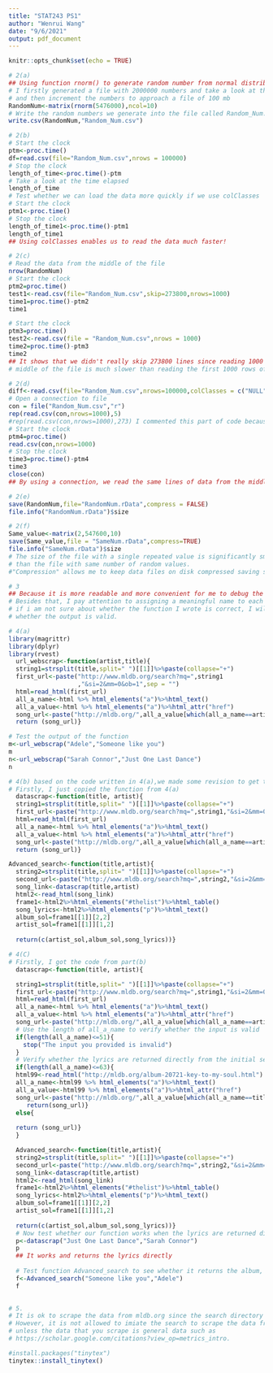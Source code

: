 ---
title: "STAT243 PS1"
author: "Wenrui Wang"
date: "9/6/2021"
output: pdf_document
---

```{r setup, include=FALSE}
knitr::opts_chunk$set(echo = TRUE)
```

```{r}
# 2(a) 
## Using function rnorm() to generate random number from normal distribution
# I firstly generated a file with 2000000 numbers and take a look at the size of the file 
# and then increment the numbers to approach a file of 100 mb
RandomNum<-matrix(rnorm(5476000),ncol=10)
# Write the random numbers we generate into the file called Random_Num.csv
write.csv(RandomNum,"Random_Num.csv")
```

```{r}
# 2(b)
# Start the clock
ptm<-proc.time()
df=read.csv(file="Random_Num.csv",nrows = 100000)
# Stop the clock
length_of_time<-proc.time()-ptm
# Take a look at the time elapsed
length_of_time
# Test whether we can load the data more quickly if we use colClasses
# Start the clock
ptm1<-proc.time()
# Stop the clock
length_of_time1<-proc.time()-ptm1
length_of_time1
## Using colClasses enables us to read the data much faster!
```

```{r}
# 2(c)
# Read the data from the middle of the file
nrow(RandomNum)
# Start the clock
ptm2=proc.time()
test1<-read.csv(file="Random_Num.csv",skip=273800,nrows=1000)
time1=proc.time()-ptm2
time1

# Start the clock
ptm3=proc.time()
test2<-read.csv(file = "Random_Num.csv",nrows = 1000)
time2=proc.time()-ptm3
time2
## It shows that we didn't really skip 273800 lines since reading 1000 rows from the 
# middle of the file is much slower than reading the first 1000 rows of data
```

```{r}
# 2(d)
diff<-read.csv(file="Random_Num.csv",nrows=100000,colClasses = c("NULL",rep('double',10)))
# Open a connection to file
con = file("Random_Num.csv","r")
rep(read.csv(con,nrows=1000),5)
#rep(read.csv(con,nrows=1000),273) I commented this part of code because it will make pdf extremely large
# Start the clock
ptm4=proc.time()
read.csv(con,nrows=1000)
# Stop the clock
time3=proc.time()-ptm4
time3
close(con)
## By using a connection, we read the same lines of data from the middle of the data file more quickly then we use skip and nrows to read the same number of lines from data file in part(c), which implies that we should try to use connection to improve the efficiency of our data analyzing in the future.
```

```{r}
# 2(e)
save(RandomNum,file="RandomNum.rData",compress = FALSE)
file.info("RandomNum.rData")$size
```
```{r}
# 2(f)
Same_value<-matrix(2,547600,10)
save(Same_value,file = "SameNum.rData",compress=TRUE)
file.info("SameNum.rData")$size
# The size of the file with a single repeated value is significantly smaller 
# than the file with same number of random values. 
#"Compression" allows me to keep data files on disk compressed saving space and time!
```

```{r}
# 3
## Because it is more readable and more convenient for me to debug the functions. 
# Besides that, I pay attention to assigning a meaningful name to each of the functions. If the function name itself is intricate, I write a comment to illustrate the purpose of the function. Last but not the least, 
# if i am not sure about whether the function I wrote is correct, I will test the function and check 
# whether the output is valid.
```

```{r}
# 4(a)
library(magrittr)
library(dplyr)
library(rvest)
  url_webscrap<-function(artist,title){
  string1=strsplit(title,split=" ")[[1]]%>%paste(collapse="+")
  first_url<-paste("http://www.mldb.org/search?mq=",string1
                   ,"&si=2&mm=0&ob=1",sep = "")
  html=read_html(first_url)
  all_a_name<-html %>% html_elements("a")%>%html_text()
  all_a_value<-html %>% html_elements("a")%>%html_attr("href")
  song_url<-paste("http://mldb.org/",all_a_value[which(all_a_name==artist)+1],sep="")
  return (song_url)}

# Test the output of the function
m<-url_webscrap("Adele","Someone like you")
m
n<-url_webscrap("Sarah Connor","Just One Last Dance")
n
```

```{r}
# 4(b) based on the code written in 4(a),we made some revision to get the required function
# Firstly, I just copied the function from 4(a)
  datascrap<-function(title, artist){
  string1=strsplit(title,split=" ")[[1]]%>%paste(collapse="+")
  first_url<-paste("http://www.mldb.org/search?mq=",string1,"&si=2&mm=0&ob=1",sep = "")
  html=read_html(first_url)
  all_a_name<-html %>% html_elements("a")%>%html_text()
  all_a_value<-html %>% html_elements("a")%>%html_attr("href")
  song_url<-paste("http://mldb.org/",all_a_value[which(all_a_name==artist)+1],sep="")
  return (song_url)}

Advanced_search<-function(title,artist){
  string2=strsplit(title,split=" ")[[1]]%>%paste(collapse="+")
  second_url<-paste("http://www.mldb.org/search?mq=",string2,"&si=2&mm=0&ob=1",sep = "")
  song_link<-datascrap(title,artist)
  html2<-read_html(song_link)
  frame1<-html2%>%html_elements("#thelist")%>%html_table()
  song_lyrics<-html2%>%html_elements("p")%>%html_text()
  album_sol=frame1[[1]][2,2]
  artist_sol=frame1[[1]][1,2]
  
  return(c(artist_sol,album_sol,song_lyrics))}
```

```{r}
# 4(C)
# Firstly, I got the code from part(b)
  datascrap<-function(title, artist){

  string1=strsplit(title,split=" ")[[1]]%>%paste(collapse="+")
  first_url<-paste("http://www.mldb.org/search?mq=",string1,"&si=2&mm=0&ob=1",sep = "")
  html=read_html(first_url)
  all_a_name<-html %>% html_elements("a")%>%html_text()
  all_a_value<-html %>% html_elements("a")%>%html_attr("href")
  song_url<-paste("http://mldb.org/",all_a_value[which(all_a_name==artist)+1],sep="")
  # Use the length of all_a_name to verify whether the input is valid
  if(length(all_a_name)<=51){
    stop("The input you provided is invalid")
  }
  # Verify whether the lyrics are returned directly from the initial search
  if(length(all_a_name)<=63){
  html99<-read_html("http://mldb.org/album-20721-key-to-my-soul.html")
  all_a_name<-html99 %>% html_elements("a")%>%html_text()
  all_a_value<-html99 %>% html_elements("a")%>%html_attr("href")
  song_url<-paste("http://mldb.org/",all_a_value[which(all_a_name==title)],sep="")
     return(song_url)}
  else{
  
  return (song_url)}
  }

  Advanced_search<-function(title,artist){
  string2=strsplit(title,split=" ")[[1]]%>%paste(collapse="+")
  second_url<-paste("http://www.mldb.org/search?mq=",string2,"&si=2&mm=0&ob=1",sep = "")
  song_link<-datascrap(title,artist)
  html2<-read_html(song_link)
  frame1<-html2%>%html_elements("#thelist")%>%html_table()
  song_lyrics<-html2%>%html_elements("p")%>%html_text()
  album_sol=frame1[[1]][2,2]
  artist_sol=frame1[[1]][1,2]
  
  return(c(artist_sol,album_sol,song_lyrics))}
  # Now test whether our function works when the lyrics are returned directly from the initial search
  p<-datascrap("Just One Last Dance","Sarah Connor")
  p
  ## It works and returns the lyrics directly
   
  # Test function Advanced_search to see whether it returns the album, artist, and the lyrics to the screen
  f<-Advanced_search("Someone like you","Adele")
  f
  
```

```{r}
# 5.
# It is ok to scrape the data from mldb.org since the search directory is not disallowed.
# However, it is not allowed to imiate the search to scrape the data from Google Scholar
# unless the data that you scrape is general data such as 
# https://scholar.google.com/citations?view_op=metrics_intro.
```


```{r}
#install.packages("tinytex")
tinytex::install_tinytex()
```









